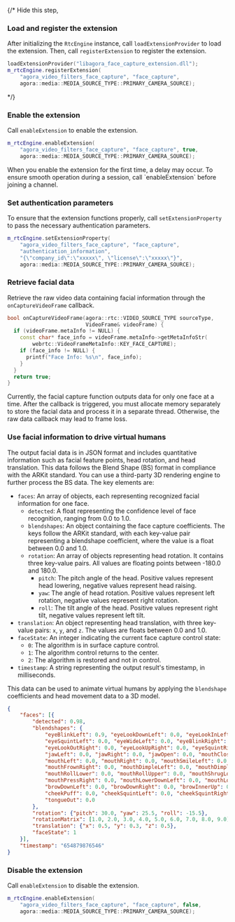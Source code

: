 <PlatformWrapper platform="windows">

{/* Hide this step,
### Load and register the extension

After initializing the `RtcEngine` instance, call `loadExtensionProvider` to load the <Vg k="RTEE_FC"/> extension. Then, call `registerExtension` to register the extension.

```cpp
loadExtensionProvider("libagora_face_capture_extension.dll");
m_rtcEngine.registerExtension(
    "agora_video_filters_face_capture", "face_capture",
    agora::media::MEDIA_SOURCE_TYPE::PRIMARY_CAMERA_SOURCE);
```
*/}

### Enable the extension

Call `enableExtension` to enable the <Vg k="RTEE_FC"/> extension.

```cpp
m_rtcEngine.enableExtension(
    "agora_video_filters_face_capture", "face_capture", true,
    agora::media::MEDIA_SOURCE_TYPE::PRIMARY_CAMERA_SOURCE);
```

<Admonition type="info" title="Info">
When you enable the <Vg k="RTEE_FC"/> extension for the first time, a delay may occur. To ensure smooth operation during a session, call `enableExtension` before joining a channel.
</Admonition>

### Set authentication parameters

To ensure that the extension functions properly, call `setExtensionProperty` to pass the necessary authentication parameters.

```cpp
m_rtcEngine.setExtensionProperty(
    "agora_video_filters_face_capture", "face_capture",
    "authentication_information",
    "{\"company_id\":\"xxxxx\", \"license\":\"xxxxx\"}",
    agora::media::MEDIA_SOURCE_TYPE::PRIMARY_CAMERA_SOURCE);
```

### Retrieve facial data

Retrieve the raw video data containing facial information through the `onCaptureVideoFrame` callback.

```cpp
bool onCaptureVideoFrame(agora::rtc::VIDEO_SOURCE_TYPE sourceType,
                         VideoFrame& videoFrame) {
  if (videoFrame.metaInfo != NULL) {
    const char* face_info = videoFrame.metaInfo->getMetaInfoStr(
        webrtc::VideoFrameMetaInfo::KEY_FACE_CAPTURE);
    if (face_info != NULL) {
      printf("Face Info: %s\n", face_info);
    }
  }
  return true;
}
```

<Admonition type="caution" title="Important"> 
Currently, the facial capture function outputs data for only one face at a time. After the callback is triggered, you must allocate memory separately to store the facial data and process it in a separate thread. Otherwise, the raw data callback may lead to frame loss.
</Admonition>

### Use facial information to drive virtual humans

The output facial data is in JSON format and includes quantitative information such as facial feature points, head rotation, and head translation. This data follows the Blend Shape (BS) format in compliance with the ARKit standard. You can use a third-party 3D rendering engine to further process the BS data. The key elements are:

- `faces`: An array of objects, each representing recognized facial information for one face.
    - `detected`: A float representing the confidence level of face recognition, ranging from 0.0 to 1.0.
    - `blendshapes`: An object containing the face capture coefficients. The keys follow the ARKit standard, with each key-value pair representing a blendshape coefficient, where the value is a float between 0.0 and 1.0.
    - `rotation`: An array of objects representing head rotation. It contains three key-value pairs. All values are floating points between -180.0 and 180.0.
        - `pitch`: The pitch angle of the head. Positive values represent head lowering, negative values represent head raising.
        - `yaw`: The angle of head rotation. Positive values represent left rotation, negative values represent right rotation.
        - `roll`: The tilt angle of the head. Positive values represent right tilt, negative values represent left tilt. 
- `translation`: An object representing head translation, with three key-value pairs: `x`, `y`, and `z`. The values are floats between 0.0 and 1.0.
- `faceState`: An integer indicating the current face capture control state:
    - `0`: The algorithm is in surface capture control.
    - `1`: The algorithm control returns to the center.
    - `2`: The algorithm is restored and not in control.
- `timestamp`: A string representing the output result's timestamp, in milliseconds.

This data can be used to animate virtual humans by applying the `blendshape` coefficients and head movement data to a 3D model.

```json
{
    "faces": [{
        "detected": 0.98,
        "blendshapes": {
            "eyeBlinkLeft": 0.9, "eyeLookDownLeft": 0.0, "eyeLookInLeft": 0.0, "eyeLookOutLeft": 0.0, "eyeLookUpLeft": 0.0,
            "eyeSquintLeft": 0.0, "eyeWideLeft": 0.0, "eyeBlinkRight": 0.0, "eyeLookDownRight": 0.0, "eyeLookInRight": 0.0,
            "eyeLookOutRight": 0.0, "eyeLookUpRight": 0.0, "eyeSquintRight": 0.0, "eyeWideRight": 0.0, "jawForward": 0.0,
            "jawLeft": 0.0, "jawRight": 0.0, "jawOpen": 0.0, "mouthClose": 0.0, "mouthFunnel": 0.0, "mouthPucker": 0.0,
            "mouthLeft": 0.0, "mouthRight": 0.0, "mouthSmileLeft": 0.0, "mouthSmileRight": 0.0, "mouthFrownLeft": 0.0,
            "mouthFrownRight": 0.0, "mouthDimpleLeft": 0.0, "mouthDimpleRight": 0.0, "mouthStretchLeft": 0.0, "mouthStretchRight": 0.0,
            "mouthRollLower": 0.0, "mouthRollUpper": 0.0, "mouthShrugLower": 0.0, "mouthShrugUpper": 0.0, "mouthPressLeft": 0.0,
            "mouthPressRight": 0.0, "mouthLowerDownLeft": 0.0, "mouthLowerDownRight": 0.0, "mouthUpperUpLeft": 0.0, "mouthUpperUpRight": 0.0,
            "browDownLeft": 0.0, "browDownRight": 0.0, "browInnerUp": 0.0, "browOuterUpLeft": 0.0, "browOuterUpRight": 0.0,
            "cheekPuff": 0.0, "cheekSquintLeft": 0.0, "cheekSquintRight": 0.0, "noseSneerLeft": 0.0, "noseSneerRight": 0.0,
            "tongueOut": 0.0
        },
        "rotation": {"pitch": 30.0, "yaw": 25.5, "roll": -15.5},
        "rotationMatrix": [1.0, 2.0, 3.0, 4.0, 5.0, 6.0, 7.0, 8.0, 9.0],
        "translation": {"x": 0.5, "y": 0.3, "z": 0.5},
        "faceState": 1
    }],
    "timestamp": "654879876546"
}
```

### Disable the extension

Call `enableExtension` to disable the <Vg k="RTEE_FC"/> extension.

```cpp
m_rtcEngine.enableExtension(
    "agora_video_filters_face_capture", "face_capture", false,
    agora::media::MEDIA_SOURCE_TYPE::PRIMARY_CAMERA_SOURCE);
```

</PlatformWrapper>